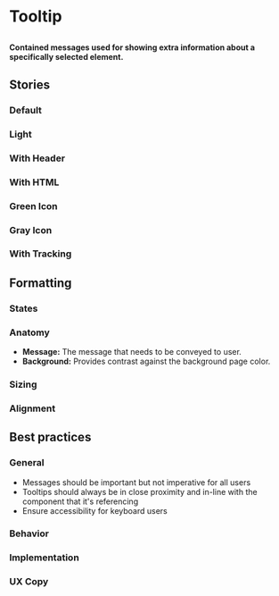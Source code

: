 
# Tooltip

##

<h4>
  Contained messages used for showing extra information about a specifically selected element.
</h4>

<Canvas of={ComponentStories.Default} />


## Stories

### Default

<Canvas of={ComponentStories.Default} />

### Light

<Canvas of={ComponentStories.Light} />

### With Header

<Canvas of={ComponentStories.WithHeader} />

### With HTML

<Canvas of={ComponentStories.WithHtml} />

### Green Icon

<Canvas of={ComponentStories.GreenIcon} />

### Gray Icon

<Canvas of={ComponentStories.GrayIcon} />

### With Tracking

<Canvas of={ComponentStories.WithTracking} />


## Formatting

### States

### Anatomy
- **Message:** The message that needs to be conveyed to user.
- **Background:** Provides contrast against the background page color.

### Sizing

### Alignment


## Best practices

### General
- Messages should be important but not imperative for all users
- Tooltips should always be in close proximity and in-line with the component that it's referencing
- Ensure accessibility for keyboard users

### Behavior

### Implementation

### UX Copy
